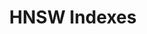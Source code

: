 ---
title: HNSW Indexes
sidebar_position: 20
image: og/docs/indexing.jpg
# tags: ['basics']['indexes']
---